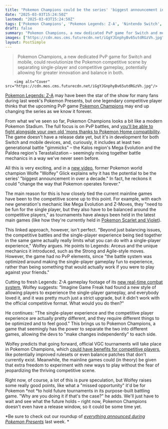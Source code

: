 ```yaml
---
title: "Pokemon Champions could be the series' 'biggest announcement in over a decade,' says former world champ, because Nintendo might finally be about to separate competitive play from single-player"
date: "2025-03-03T15:24:50Z"
lastmod: "2025-03-03T15:24:50Z"
tags: ['Pokemon Champions', 'Pokemon Legends: Z-A', 'Nintendo Switch', 'Mobile', 'PvP', 'Competitive Gaming', 'Pokemon', 'RPG', 'Turn-Based Combat', 'Action RPG']
draft: false
summary: "Pokemon Champions, a new dedicated PvP game for Switch and mobile,  could revolutionize the Pokemon competitive scene by separating single-player and competitive gameplay, potentially allowing for greater innovation and balance in both."
images: ["https://cdn.mos.cms.futurecdn.net/iGgYJGnphyBv65utdRGzVh.jpg"]
layout: PostSimple
---
```

> Pokemon Champions, a new dedicated PvP game for Switch and mobile,  could revolutionize the Pokemon competitive scene by separating single-player and competitive gameplay, potentially allowing for greater innovation and balance in both.


        <img alt="Cover" src="https://cdn.mos.cms.futurecdn.net/iGgYJGnphyBv65utdRGzVh.jpg"/>
        
[<u>Pokemon Legends: Z-A</u>](https://www.gamesradar.com/pokemon-legends-z-a-guide/) may have been the star of the show for many fans during last week's Pokemon Presents, but one legendary competitive player thinks that the upcoming PvP game [<u>Pokemon Champions</u>](https://www.gamesradar.com/games/pokemon/pokemon-champions-guide/) may end up changing the series as we know it forever.

From what we've seen so far, Pokemon Champions looks a bit like a modern Pokemon Stadium. The full focus is on PvP battles, and [<u>you'll be able to fight alongside your own old 'mons thanks to Pokemon Home compatibility</u>](https://www.gamesradar.com/games/pokemon/pokemon-champions-announced-for-switch-and-mobile-a-new-pvp-competition-where-you-can-fight-with-your-pokemon-from-older-games/). The game doesn't have a release date yet, but it's in development for both Switch and mobile devices, and, curiously, it includes at least two generational battle "gimmicks" – the Kalos region's Mega Evolution and the Paldea region's Terastalization – seemingly mixing together battle mechanics in a way we've never seen before.

All this is very exciting, and in a [new video](https://www.youtube.com/watch?v=vlw4OwNokHM), former Pokemon world champion Wolfe "Wolfey" Glick explains why it has the potential to be the series' "biggest announcement in over a decade." In fact, he reckons it could "change the way that Pokemon operates forever."

The main reason for this is how closely tied the current mainline games have been to the competitive scene up to this point. For example, with each new generation's mechanic like Mega Evolution and Z-Moves, they "need to be fun for the single player, but they also have to be balanced around the competitive players," as tournaments have always been held in the latest main games (like how they're currently held in [<u>Pokemon Scarlet and Violet</u>](https://www.gamesradar.com/pokemon-scarlet-and-violet-guide/)).

This linked approach, however, isn't perfect. "Beyond just balancing issues, the competitive battles and the single-player experience being tied together in the same game actually really limits what you can do with a single-player experience," Wolfey argues. He points to Legends: Arceus and the unique mechanics it introduced, such as the Strong and Agile-style moves. However, the game had no PvP elements, since "the battle system was optimized around making the single-player gameplay fun to experience, rather than being something that would actually work if you were to play against your friends."

Cutting to fresh Legends: Z-A gameplay footage of its [<u>new real-time combat system</u>](https://www.gamesradar.com/games/pokemon/pokemon-legends-z-a-brings-a-series-first-real-time-dodges-and-commands-with-action-rpg-energy-that-makes-the-whole-thing-feel-way-more-like-the-anime/), Wolfey suggests: "Imagine Game Freak had found a new style of allowing players to experience the single-player gameplay, and everybody loved it, and it was pretty much just a strict upgrade, but it didn't work with the official competitive format. What would you do then?"

He continues: "The single-player experience and the competitive player experience are actually pretty different, and they require different things to be optimized and to feel good." This brings us to Pokemon Champions, a game that seemingly has the power to separate the two into different games, allowing the devs to "make changes independently" to each side.

Wolfey predicts that going forward, official VGC tournaments will take place in Pokemon Champions, which [<u>could have benefits for competitive players</u>](https://www.gamesradar.com/games/pokemon/former-pokemon-world-champions-says-new-game-is-about-to-turn-the-competitive-scene-upside-down-with-changes-so-big-he-cant-even-fathom-them/), like potentially improved rulesets or even balance patches that don't currently exist. Meanwhile, the mainline games could (in theory) be given that extra freedom to experiment with new ways to play without the fear of jeopardizing the thriving competitive scene.

Right now, of course, a lot of this is pure speculation, but Wolfey raises some really good points, like what a "missed opportunity" it'd be for Pokemon *not *to hold future tournaments in its purpose-built battling game. "Why are you doing it if that's the case?" he adds. We'll just have to wait and see what the future holds – right now, Pokemon Champions doesn't even have a release window, so it could be some time yet.

*Be sure to check out our roundup of *[<u><em>everything announced during Pokemon Presents</em></u>](https://www.gamesradar.com/news/live/pokemon-presents-february-2025-everything-announced-pokemon-day/)* last week. *
        